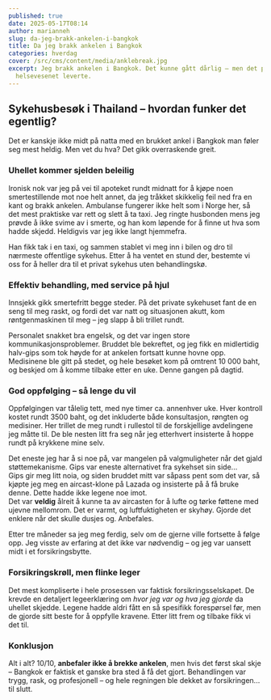 ```yaml
---
published: true
date: 2025-05-17T08:14
author: marianneh
slug: da-jeg-brakk-ankelen-i-bangkok
title: Da jeg brakk ankelen i Bangkok
categories: hverdag
cover: /src/cms/content/media/anklebreak.jpg
excerpt: Jeg brakk ankelen i Bangkok. Det kunne gått dårlig – men det private
  helsevesenet leverte.
---
```

## Sykehusbesøk i Thailand – hvordan funker det egentlig?

Det er kanskje ikke midt på natta med en brukket ankel i Bangkok man føler seg mest heldig. Men vet du hva? Det gikk overraskende greit.

### Uhellet kommer sjelden beleilig

Ironisk nok var jeg på vei til apoteket rundt midnatt for å kjøpe noen smertestillende mot noe helt annet, da jeg tråkket skikkelig feil ned fra en kant og brakk ankelen. Ambulanse fungerer ikke helt som i Norge her, så det mest praktiske var rett og slett å ta taxi. Jeg ringte husbonden mens jeg prøvde å ikke svime av i smerte, og han kom løpende for å finne ut hva som hadde skjedd. Heldigvis var jeg ikke langt hjemmefra.

Han fikk tak i en taxi, og sammen stablet vi meg inn i bilen og dro til nærmeste offentlige sykehus. Etter å ha ventet en stund der, bestemte vi oss for å heller dra til et privat sykehus uten behandlingskø.

### Effektiv behandling, med service på hjul

Innsjekk gikk smertefritt begge steder. På det private sykehuset fant de en seng til meg raskt, og fordi det var natt og situasjonen akutt, kom røntgenmaskinen til meg – jeg slapp å bli trillet rundt.

Personalet snakket bra engelsk, og det var ingen store kommunikasjonsproblemer. Bruddet ble bekreftet, og jeg fikk en midlertidig halv-gips som tok høyde for at ankelen fortsatt kunne hovne opp. Medisinene ble gitt på stedet, og hele besøket kom på omtrent 10 000 baht, og beskjed om å komme tilbake etter en uke. Denne gangen på dagtid.

### God oppfølging – så lenge du vil

Oppfølgingen var tålelig tett, med nye timer ca. annenhver uke. Hver kontroll kostet rundt 3500 baht, og det inkluderte både konsultasjon, røngten og medisiner. Her trillet de meg rundt i rullestol til de forskjellige avdelingene jeg måtte til. De ble nesten litt fra seg når jeg etterhvert insisterte å hoppe rundt på krykkene mine selv.

Det eneste jeg har å si noe på, var mangelen på valgmuligheter når det gjald støttemekanisme. Gips var eneste alternativet fra sykehset sin side...  
Gips gir meg litt noia, og siden bruddet mitt var såpass pent som det var, så kjøpte jeg meg en aircast-klone på Lazada og insisterte på å få bruke denne. Dette hadde ikke legene noe imot.  
Det var **veldig** ålreit å kunne ta av aircasten for å lufte og tørke føttene med ujevne mellomrom. Det er varmt, og luftfuktigheten er skyhøy. Gjorde det enklere når det skulle dusjes og. Anbefales.

Etter tre måneder sa jeg meg ferdig, selv om de gjerne ville fortsette å følge opp. Jeg visste av erfaring at det ikke var nødvendig – og jeg var uansett midt i et forsikringsbytte.

### Forsikringskrøll, men flinke leger

Det mest kompliserte i hele prosessen var faktisk forsikringsselskapet. De krevde en detaljert legeerklæring om _hvor jeg var og hva jeg gjorde_ da uhellet skjedde. Legene hadde aldri fått en så spesifikk forespørsel før, men de gjorde sitt beste for å oppfylle kravene. Etter litt frem og tilbake fikk vi det til.

### Konklusjon

Alt i alt? 10/10, **anbefaler ikke å brekke ankelen**, men hvis det først skal skje – Bangkok er faktisk et ganske bra sted å få det gjort. Behandlingen var trygg, rask, og profesjonell – og hele regningen ble dekket av forsikringen... til slutt.